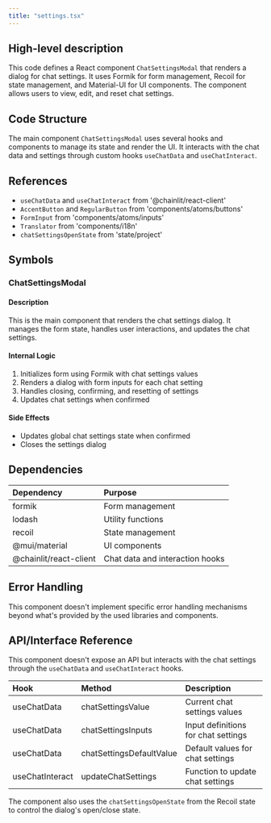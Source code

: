 ```yaml
---
title: "settings.tsx"
---
```


## High-level description
This code defines a React component `ChatSettingsModal` that renders a dialog for chat settings. It uses Formik for form management, Recoil for state management, and Material-UI for UI components. The component allows users to view, edit, and reset chat settings.

## Code Structure
The main component `ChatSettingsModal` uses several hooks and components to manage its state and render the UI. It interacts with the chat data and settings through custom hooks `useChatData` and `useChatInteract`.

## References
- `useChatData` and `useChatInteract` from '@chainlit/react-client'
- `AccentButton` and `RegularButton` from 'components/atoms/buttons'
- `FormInput` from 'components/atoms/inputs'
- `Translator` from 'components/i18n'
- `chatSettingsOpenState` from 'state/project'

## Symbols

### ChatSettingsModal
#### Description
This is the main component that renders the chat settings dialog. It manages the form state, handles user interactions, and updates the chat settings.

#### Internal Logic
1. Initializes form using Formik with chat settings values
2. Renders a dialog with form inputs for each chat setting
3. Handles closing, confirming, and resetting of settings
4. Updates chat settings when confirmed

#### Side Effects
- Updates global chat settings state when confirmed
- Closes the settings dialog

## Dependencies
| Dependency | Purpose |
|:-----------|:--------|
| formik | Form management |
| lodash | Utility functions |
| recoil | State management |
| @mui/material | UI components |
| @chainlit/react-client | Chat data and interaction hooks |

## Error Handling
This component doesn't implement specific error handling mechanisms beyond what's provided by the used libraries and components.

## API/Interface Reference
This component doesn't expose an API but interacts with the chat settings through the `useChatData` and `useChatInteract` hooks.

| Hook | Method | Description |
|:-----|:-------|:------------|
| useChatData | chatSettingsValue | Current chat settings values |
| useChatData | chatSettingsInputs | Input definitions for chat settings |
| useChatData | chatSettingsDefaultValue | Default values for chat settings |
| useChatInteract | updateChatSettings | Function to update chat settings |

The component also uses the `chatSettingsOpenState` from the Recoil state to control the dialog's open/close state.